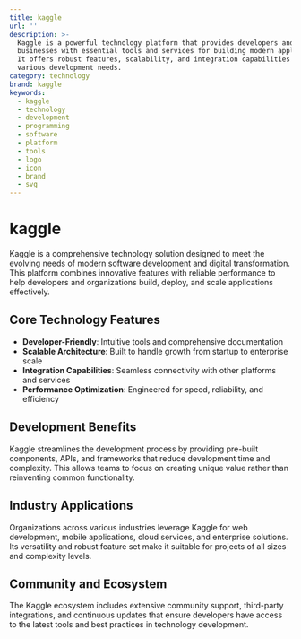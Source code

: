 ```yaml
---
title: kaggle
url: ''
description: >-
  Kaggle is a powerful technology platform that provides developers and
  businesses with essential tools and services for building modern applications.
  It offers robust features, scalability, and integration capabilities for
  various development needs.
category: technology
brand: kaggle
keywords:
  - kaggle
  - technology
  - development
  - programming
  - software
  - platform
  - tools
  - logo
  - icon
  - brand
  - svg
---
```


# kaggle

Kaggle is a comprehensive technology solution designed to meet the evolving needs of modern software development and digital transformation. This platform combines innovative features with reliable performance to help developers and organizations build, deploy, and scale applications effectively.

## Core Technology Features

- **Developer-Friendly**: Intuitive tools and comprehensive documentation
- **Scalable Architecture**: Built to handle growth from startup to enterprise scale
- **Integration Capabilities**: Seamless connectivity with other platforms and services
- **Performance Optimization**: Engineered for speed, reliability, and efficiency

## Development Benefits

Kaggle streamlines the development process by providing pre-built components, APIs, and frameworks that reduce development time and complexity. This allows teams to focus on creating unique value rather than reinventing common functionality.

## Industry Applications

Organizations across various industries leverage Kaggle for web development, mobile applications, cloud services, and enterprise solutions. Its versatility and robust feature set make it suitable for projects of all sizes and complexity levels.

## Community and Ecosystem

The Kaggle ecosystem includes extensive community support, third-party integrations, and continuous updates that ensure developers have access to the latest tools and best practices in technology development.
